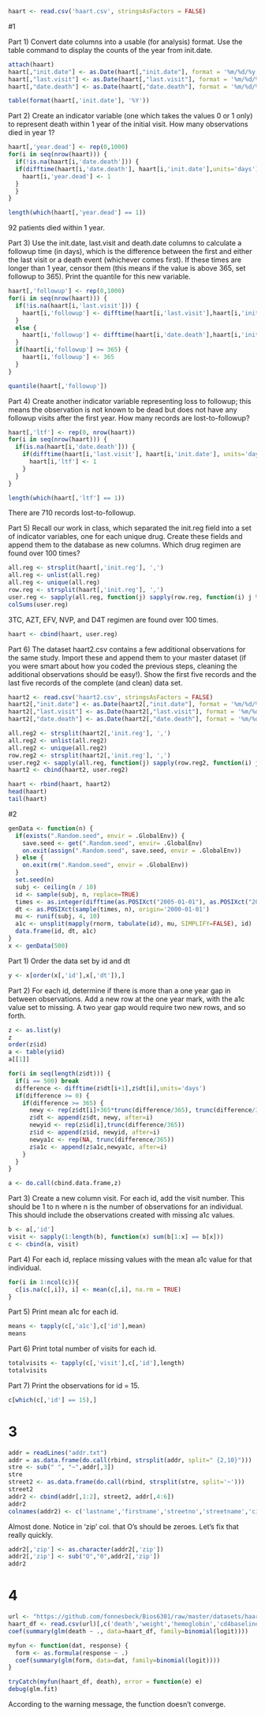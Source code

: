 ```{r}
haart <- read.csv('haart.csv', stringsAsFactors = FALSE)

```
#1

Part 1) Convert date columns into a usable (for analysis) format. Use the table command to display the counts of the year from init.date.

```{r}
attach(haart)
haart[,"init.date"] <- as.Date(haart[,"init.date"], format = '%m/%d/%y')
haart[,"last.visit"] <- as.Date(haart[,"last.visit"], format = '%m/%d/%y')
haart[,"date.death"] <- as.Date(haart[,"date.death"], format = '%m/%d/%y')

table(format(haart[,'init.date'], '%Y')) 
```

Part 2) Create an indicator variable (one which takes the values 0 or 1 only) to represent death within 1 year of the initial visit. How many observations died in year 1?

```{r}
haart[,'year.dead'] <- rep(0,1000)
for(i in seq(nrow(haart))) {
  if(!is.na(haart[i,'date.death'])) {
  if(difftime(haart[i,'date.death'], haart[i,'init.date'],units='days') <= 365){
    haart[i,'year.dead'] <- 1
  }
  }
}

length(which(haart[,'year.dead'] == 1))
```

92 patients died within 1 year.

Part 3) Use the init.date, last.visit and death.date columns to calculate a followup time (in days), which is the difference between the first and either the last visit or a death event (whichever comes first). If these times are longer than 1 year, censor them (this means if the value is above 365, set followup to 365). Print the quantile for this new variable.

```{r}
haart[,'followup'] <- rep(0,1000)
for(i in seq(nrow(haart))) {
  if(!is.na(haart[i,'last.visit'])) {
    haart[i,'followup'] <- difftime(haart[i,'last.visit'],haart[i,'init.date'],units='days')
  }
  else {
    haart[i,'followup'] <- difftime(haart[i,'date.death'],haart[i,'init.date'],units='days')
  }
  if(haart[i,'followup'] >= 365) {
    haart[i,'followup'] <- 365
  }
}

quantile(haart[,'followup'])
```

Part 4) Create another indicator variable representing loss to followup; this means the observation is not known to be dead but does not have any followup visits after the first year. How many records are lost-to-followup?

```{r}
haart[,'ltf'] <- rep(0, nrow(haart))
for(i in seq(nrow(haart))) {
  if(is.na(haart[i,'date.death'])) {
    if(difftime(haart[i,'last.visit'], haart[i,'init.date'], units='days') >= 365) {
      haart[i,'ltf'] <- 1
    }
  }
}

length(which(haart[,'ltf'] == 1))
```

There are 710 records lost-to-followup.

Part 5) Recall our work in class, which separated the init.reg field into a set of indicator variables, one for each unique drug. Create these fields and append them to the database as new columns. Which drug regimen are found over 100 times?

```{r}
all.reg <- strsplit(haart[,'init.reg'], ',')
all.reg <- unlist(all.reg)
all.reg <- unique(all.reg)
row.reg <- strsplit(haart[,'init.reg'], ',')
user.reg <- sapply(all.reg, function(j) sapply(row.reg, function(i) j %in% i))
colSums(user.reg)
```

3TC, AZT, EFV, NVP, and D4T regimen are found over 100 times.

```{r}
haart <- cbind(haart, user.reg)
```

Part 6) The dataset haart2.csv contains a few additional observations for the same study. Import these and append them to your master dataset (if you were smart about how you coded the previous steps, cleaning the additional observations should be easy!). Show the first five records and the last five records of the complete (and clean) data set.

```{r}
haart2 <- read.csv('haart2.csv', stringsAsFactors = FALSE)
haart2[,"init.date"] <- as.Date(haart2[,"init.date"], format = '%m/%d/%y')
haart2[,"last.visit"] <- as.Date(haart2[,"last.visit"], format = '%m/%d/%y')
haart2[,"date.death"] <- as.Date(haart2[,"date.death"], format = '%m/%d/%y')

all.reg2 <- strsplit(haart2[,'init.reg'], ',')
all.reg2 <- unlist(all.reg2)
all.reg2 <- unique(all.reg2)
row.reg2 <- strsplit(haart2[,'init.reg'], ',')
user.reg2 <- sapply(all.reg, function(j) sapply(row.reg2, function(i) j %in% i))
haart2 <- cbind(haart2, user.reg2)

haart <- rbind(haart, haart2)
head(haart)
tail(haart)
```

#2
```{r}
genData <- function(n) {
  if(exists(".Random.seed", envir = .GlobalEnv)) {
    save.seed <- get(".Random.seed", envir= .GlobalEnv)
    on.exit(assign(".Random.seed", save.seed, envir = .GlobalEnv))
  } else {
    on.exit(rm(".Random.seed", envir = .GlobalEnv))
  }
  set.seed(n)
  subj <- ceiling(n / 10)
  id <- sample(subj, n, replace=TRUE)
  times <- as.integer(difftime(as.POSIXct("2005-01-01"), as.POSIXct("2000-01-01"), units='secs'))
  dt <- as.POSIXct(sample(times, n), origin='2000-01-01')
  mu <- runif(subj, 4, 10)
  a1c <- unsplit(mapply(rnorm, tabulate(id), mu, SIMPLIFY=FALSE), id)
  data.frame(id, dt, a1c)
}
x <- genData(500)
```

Part 1) Order the data set by id and dt
```{r}
y <- x[order(x[,'id'],x[,'dt']),]
```

Part 2) For each id, determine if there is more than a one year gap in between observations. Add a new row at the one year mark, with the a1c value set to missing. A two year gap would require two new rows, and so forth.

```{r}
z <- as.list(y)
z
order(z$id)
a <- table(y$id)
a[[1]]

for(i in seq(length(z$dt))) {
  if(i == 500) break
  difference <- difftime(z$dt[i+1],z$dt[i],units='days')
  if(difference >= 0) {
    if(difference >= 365) {
      newy <- rep(z$dt[i]+365*trunc(difference/365), trunc(difference/365))
      z$dt <- append(z$dt, newy, after=i)
      newyid <- rep(z$id[i],trunc(difference/365))
      z$id <- append(z$id, newyid, after=i)
      newya1c <- rep(NA, trunc(difference/365))
      z$a1c <- append(z$a1c,newya1c, after=i)
    }
  }
}

a <- do.call(cbind.data.frame,z)
```

Part 3) Create a new column visit. For each id, add the visit number. This should be 1 to n where n is the number of observations for an individual. This should include the observations created with missing a1c values.

```{r}
b <- a[,'id']
visit <- sapply(1:length(b), function(x) sum(b[1:x] == b[x]))
c <- cbind(a, visit)
```

Part 4) For each id, replace missing values with the mean a1c value for that individual.

```{r}
for(i in 1:ncol(c)){
  c[is.na(c[,i]), i] <- mean(c[,i], na.rm = TRUE)
}
```

Part 5) Print mean a1c for each id.

```{r}
means <- tapply(c[,'a1c'],c['id'],mean)
means
```

Part 6) Print total number of visits for each id.

```{r}
totalvisits <- tapply(c[,'visit'],c[,'id'],length)
totalvisits
```

Part 7) Print the observations for id = 15.

```{r}
c[which(c[,'id'] == 15),]
```

# 3
```{r}
addr = readLines("addr.txt")
addr = as.data.frame(do.call(rbind, strsplit(addr, split=" {2,10}")))
stre <- sub(" ", "~",addr[,3])
stre
street2 <- as.data.frame(do.call(rbind, strsplit(stre, split='~')))
street2
addr2 <- cbind(addr[,1:2], street2, addr[,4:6])
addr2
colnames(addr2) <- c('lastname','firstname','streetno','streetname','city','state','zip')
```

Almost done. Notice in 'zip' col. that O's should be zeroes. Let's fix that really quickly.

```{r}
addr2[,'zip'] <- as.character(addr2[,'zip'])
addr2[,'zip'] <- sub("O","0",addr2[,'zip'])
addr2
```

# 4
```{r}
url <- "https://github.com/fonnesbeck/Bios6301/raw/master/datasets/haart.csv"
haart_df <- read.csv(url)[,c('death','weight','hemoglobin','cd4baseline')]
coef(summary(glm(death ~ ., data=haart_df, family=binomial(logit))))

myfun <- function(dat, response) {
  form <- as.formula(response ~ .)
  coef(summary(glm(form, data=dat, family=binomial(logit))))
}

tryCatch(myfun(haart_df, death), error = function(e) e)
debug(glm.fit)
```

According to the warning message, the function doesn't converge.